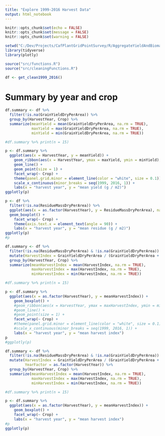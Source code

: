 ```yaml
---
title: "Explore 1999-2016 Harvest Data"
output: html_notebook
---
```


```r
knitr::opts_chunk$set(echo = FALSE)
knitr::opts_chunk$set(message = FALSE)
knitr::opts_chunk$set(warning = FALSE)
```

```r
setwd("C:/Dev/Projects/CafPlantGridPointSurvey/R/AggregateYieldAndBiomass_1999-2016")
library(tidyverse)
library(plotly)

source("src/functions.R")
source("src/cleaningFunctions.R")

df <- get_clean1999_2016()
```




# Summary by year and crop
```r
df.summary <- df %>% 
  filter(!is.na(GrainYieldDryPerArea)) %>% 
  group_by(HarvestYear, Crop) %>% 
  summarize(meanYield = mean(GrainYieldDryPerArea, na.rm = TRUE),
            maxYield = max(GrainYieldDryPerArea, na.rm = TRUE),
            minYield = min(GrainYieldDryPerArea, na.rm = TRUE))

#df.summary %>% print(n = 15)

p <- df.summary %>% 
  ggplot(aes(x = HarvestYear, y = meanYield)) +
    geom_ribbon(aes(x = HarvestYear, ymax = maxYield, ymin = minYield), alpha = 0.6, fill = "grey") +
    geom_line() +
    geom_point(size = 1) +
    facet_wrap(~ Crop) +
    theme(panel.grid.minor = element_line(color = "white", size = 0.1)) +
    scale_x_continuous(minor_breaks = seq(1999, 2016, 1)) +
    labs(x = "harvest year", y = "mean yield (g / m2)")
ggplotly(p)
```

```r
p <- df %>% 
  filter(!is.na(ResidueMassDryPerArea)) %>% 
  ggplot(aes(x = as.factor(HarvestYear), y = ResidueMassDryPerArea), na.rm = TRUE) +
  geom_boxplot() +  
    facet_wrap(~ Crop) +
    theme(axis.text.x = element_text(angle = 90)) +
    labs(x = "harvest year", y = "mean residue (g / m2)")
ggplotly(p)
#p
```

```r
df.summary <- df %>% 
  filter(!is.na(ResidueMassDryPerArea) & !is.na(GrainYieldDryPerArea)) %>% 
  mutate(HarvestIndex = GrainYieldDryPerArea / (GrainYieldDryPerArea + ResidueMassDryPerArea)) %>% 
  group_by(HarvestYear, Crop) %>% 
  summarize(meanHarvestIndex = mean(HarvestIndex, na.rm = TRUE),
            maxHarvestIndex = max(HarvestIndex, na.rm = TRUE),
            minHarvestIndex = min(HarvestIndex, na.rm = TRUE))

#df.summary %>% print(n = 15)

p <- df.summary %>% 
  ggplot(aes(x = as.factor(HarvestYear), y = meanHarvestIndex)) +
    geom_boxplot() +
    #geom_ribbon(aes(x = HarvestYear, ymax = maxHarvestIndex, ymin = minHarvestIndex), alpha = 0.6, fill = "grey") +
    #geom_line() +
    #geom_point(size = 1) +
    facet_wrap(~ Crop) +
    #theme(panel.grid.minor = element_line(color = "white", size = 0.1)) +
    #scale_x_continuous(minor_breaks = seq(1999, 2016, 1)) +
    labs(x = "harvest year", y = "mean harvest index")
p
#ggplotly(p)
```

```r
df.summary <- df %>% 
  filter(!is.na(ResidueMassDryPerArea) & !is.na(GrainYieldDryPerArea)) %>% 
  mutate(HarvestIndex = GrainYieldDryPerArea / (GrainYieldDryPerArea + ResidueMassDryPerArea),
         YearFactor = as.factor(HarvestYear)) %>% 
  group_by(HarvestYear, Crop) %>% 
  summarize(meanHarvestIndex = mean(HarvestIndex, na.rm = TRUE),
            maxHarvestIndex = max(HarvestIndex, na.rm = TRUE),
            minHarvestIndex = min(HarvestIndex, na.rm = TRUE))

#df.summary %>% print(n = 15)

p <- df.summary %>% 
  ggplot(aes(x = as.factor(HarvestYear), y = meanHarvestIndex)) +
    geom_boxplot() +
    facet_wrap(~ Crop) +
    labs(x = "harvest year", y = "mean harvest index")
#p
ggplotly(p)
```